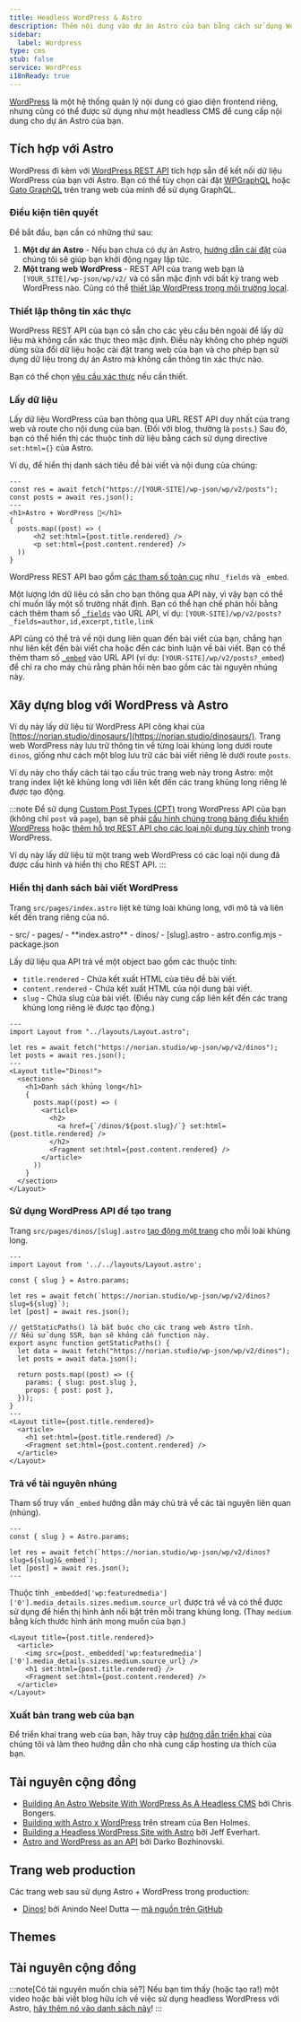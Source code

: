 ```yaml
---
title: Headless WordPress & Astro
description: Thêm nội dung vào dự án Astro của bạn bằng cách sử dụng WordPress làm CMS
sidebar:
  label: Wordpress
type: cms
stub: false
service: WordPress
i18nReady: true
---
```


[WordPress](https://wordpress.org/) là một hệ thống quản lý nội dung có giao diện frontend riêng, nhưng cũng có thể được sử dụng như một headless CMS để cung cấp nội dung cho dự án Astro của bạn.

## Tích hợp với Astro

WordPress đi kèm với [WordPress REST API](https://developer.wordpress.org/rest-api/) tích hợp sẵn để kết nối dữ liệu WordPress của bạn với Astro. Bạn có thể tùy chọn cài đặt [WPGraphQL](https://wordpress.org/plugins/wp-graphql/) hoặc [Gato GraphQL](https://wordpress.org/plugins/gatographql/) trên trang web của mình để sử dụng GraphQL.

### Điều kiện tiên quyết

Để bắt đầu, bạn cần có những thứ sau:

1. **Một dự án Astro** - Nếu bạn chưa có dự án Astro, [hướng dẫn cài đặt](/vi/install-and-setup/) của chúng tôi sẽ giúp bạn khởi động ngay lập tức.
2. **Một trang web WordPress** - REST API của trang web bạn là `[YOUR_SITE]/wp-json/wp/v2/` và có sẵn mặc định với bất kỳ trang web WordPress nào. Cũng có thể [thiết lập WordPress trong môi trường local](https://wordpress.org/support/article/installing-wordpress-on-your-own-computer/).

### Thiết lập thông tin xác thực

WordPress REST API của bạn có sẵn cho các yêu cầu bên ngoài để lấy dữ liệu mà không cần xác thực theo mặc định. Điều này không cho phép người dùng sửa đổi dữ liệu hoặc cài đặt trang web của bạn và cho phép bạn sử dụng dữ liệu trong dự án Astro mà không cần thông tin xác thực nào.

Bạn có thể chọn [yêu cầu xác thực](https://developer.wordpress.org/rest-api/frequently-asked-questions/#require-authentication-for-all-requests) nếu cần thiết.

### Lấy dữ liệu

Lấy dữ liệu WordPress của bạn thông qua URL REST API duy nhất của trang web và route cho nội dung của bạn. (Đối với blog, thường là `posts`.) Sau đó, bạn có thể hiển thị các thuộc tính dữ liệu bằng cách sử dụng directive `set:html={}` của Astro.

Ví dụ, để hiển thị danh sách tiêu đề bài viết và nội dung của chúng:

```astro title="src/pages/index.astro"
---
const res = await fetch("https://[YOUR-SITE]/wp-json/wp/v2/posts");
const posts = await res.json();
---
<h1>Astro + WordPress 🚀</h1>
{
  posts.map((post) => (
      <h2 set:html={post.title.rendered} />
      <p set:html={post.content.rendered} />
  ))
}
```

WordPress REST API bao gồm [các tham số toàn cục](https://developer.wordpress.org/rest-api/using-the-rest-api/global-parameters/) như `_fields` và `_embed`.

Một lượng lớn dữ liệu có sẵn cho bạn thông qua API này, vì vậy bạn có thể chỉ muốn lấy một số trường nhất định. Bạn có thể hạn chế phản hồi bằng cách thêm tham số [`_fields`](https://developer.wordpress.org/rest-api/using-the-rest-api/global-parameters/#_fields) vào URL API, ví dụ: `[YOUR-SITE]/wp/v2/posts?_fields=author,id,excerpt,title,link`

API cũng có thể trả về nội dung liên quan đến bài viết của bạn, chẳng hạn như liên kết đến bài viết cha hoặc đến các bình luận về bài viết. Bạn có thể thêm tham số [`_embed`](https://developer.wordpress.org/rest-api/using-the-rest-api/global-parameters/#_embed) vào URL API (ví dụ: `[YOUR-SITE]/wp/v2/posts?_embed`) để chỉ ra cho máy chủ rằng phản hồi nên bao gồm các tài nguyên nhúng này.

## Xây dựng blog với WordPress và Astro

Ví dụ này lấy dữ liệu từ WordPress API công khai của [https://norian.studio/dinosaurs/](https://norian.studio/dinosaurs/). Trang web WordPress này lưu trữ thông tin về từng loài khủng long dưới route `dinos`, giống như cách một blog lưu trữ các bài viết riêng lẻ dưới route `posts`.

Ví dụ này cho thấy cách tái tạo cấu trúc trang web này trong Astro: một trang index liệt kê khủng long với liên kết đến các trang khủng long riêng lẻ được tạo động.

:::note
Để sử dụng [Custom Post Types (CPT)](https://learn.wordpress.org/lesson-plan/custom-post-types/) trong WordPress API của bạn (không chỉ `post` và `page`), bạn sẽ phải [cấu hình chúng trong bảng điều khiển WordPress](https://stackoverflow.com/questions/48536646/how-can-i-get-data-from-custom-post-type-using-wp-rest-api) hoặc [thêm hỗ trợ REST API cho các loại nội dung tùy chỉnh](https://developer.wordpress.org/rest-api/extending-the-rest-api/adding-rest-api-support-for-custom-content-types/) trong WordPress.

Ví dụ này lấy dữ liệu từ một trang web WordPress có các loại nội dung đã được cấu hình và hiển thị cho REST API.
:::

### Hiển thị danh sách bài viết WordPress

Trang `src/pages/index.astro` liệt kê từng loài khủng long, với mô tả và liên kết đến trang riêng của nó.

<FileTree title="Cấu trúc dự án">
- src/
  - pages/
    - **index.astro**
    - dinos/
      - [slug].astro
- astro.config.mjs
- package.json
</FileTree>

Lấy dữ liệu qua API trả về một object bao gồm các thuộc tính:

- `title.rendered` - Chứa kết xuất HTML của tiêu đề bài viết.
- `content.rendered` - Chứa kết xuất HTML của nội dung bài viết.
- `slug` - Chứa slug của bài viết. (Điều này cung cấp liên kết đến các trang khủng long riêng lẻ được tạo động.)

```astro title="/src/pages/index.astro"
---
import Layout from "../layouts/Layout.astro";

let res = await fetch("https://norian.studio/wp-json/wp/v2/dinos");
let posts = await res.json();
---
<Layout title="Dinos!">
  <section>
    <h1>Danh sách khủng long</h1>
    {
      posts.map((post) => (
        <article>
          <h2>
            <a href={`/dinos/${post.slug}/`} set:html={post.title.rendered} />
          </h2>
          <Fragment set:html={post.content.rendered} />
        </article>
      ))
    }
  </section>
</Layout>
```

### Sử dụng WordPress API để tạo trang

Trang `src/pages/dinos/[slug].astro` [tạo động một trang](/vi/guides/routing/#dynamic-routes) cho mỗi loài khủng long.

```astro title="/src/pages/dinos/[slug].astro"
---
import Layout from '../../layouts/Layout.astro';

const { slug } = Astro.params;

let res = await fetch(`https://norian.studio/wp-json/wp/v2/dinos?slug=${slug}`);
let [post] = await res.json();

// getStaticPaths() là bắt buộc cho các trang web Astro tĩnh.
// Nếu sử dụng SSR, bạn sẽ không cần function này.
export async function getStaticPaths() {
  let data = await fetch("https://norian.studio/wp-json/wp/v2/dinos");
  let posts = await data.json();

  return posts.map((post) => ({
    params: { slug: post.slug },
    props: { post: post },
  }));
}
---
<Layout title={post.title.rendered}>
  <article>
    <h1 set:html={post.title.rendered} />
    <Fragment set:html={post.content.rendered} />
  </article>
</Layout>
```

### Trả về tài nguyên nhúng

Tham số truy vấn `_embed` hướng dẫn máy chủ trả về các tài nguyên liên quan (nhúng).

```astro title="src/pages/dinos/[slug].astro" /&_embed/
---
const { slug } = Astro.params;

let res = await fetch(`https://norian.studio/wp-json/wp/v2/dinos?slug=${slug}&_embed`);
let [post] = await res.json();
---
```

Thuộc tính `_embedded['wp:featuredmedia']['0'].media_details.sizes.medium.source_url` được trả về và có thể được sử dụng để hiển thị hình ảnh nổi bật trên mỗi trang khủng long. (Thay `medium` bằng kích thước hình ảnh mong muốn của bạn.)

```astro title="/src/pages/dinos/[slug].astro" {3}
<Layout title={post.title.rendered}>
  <article>
    <img src={post._embedded['wp:featuredmedia']['0'].media_details.sizes.medium.source_url} />
    <h1 set:html={post.title.rendered} />
    <Fragment set:html={post.content.rendered} />
  </article>
</Layout>
```

### Xuất bản trang web của bạn

Để triển khai trang web của bạn, hãy truy cập [hướng dẫn triển khai](/vi/guides/deploy/) của chúng tôi và làm theo hướng dẫn cho nhà cung cấp hosting ưa thích của bạn.

## Tài nguyên cộng đồng

- [Building An Astro Website With WordPress As A Headless CMS](https://blog.openreplay.com/building-an-astro-website-with-wordpress-as-a-headless-cms/) bởi Chris Bongers.
- [Building with Astro x WordPress](https://www.youtube.com/watch?v=Jstqgklvfnc) trên stream của Ben Holmes.
- [Building a Headless WordPress Site with Astro](https://developers.wpengine.com/blog/building-a-headless-wordpress-site-with-astro) bởi Jeff Everhart.
- [Astro and WordPress as an API](https://darko.io/posts/wp-as-an-api/) bởi Darko Bozhinovski.

## Trang web production

Các trang web sau sử dụng Astro + WordPress trong production:

- [Dinos!](https://wc-dinos.netlify.app/) bởi Anindo Neel Dutta — [mã nguồn trên GitHub](https://github.com/leen-neel/astro-wordpress)

## Themes

<Grid>
  <Card title="Astro WordPress Starter" href="https://astro.build/themes/details/astro-wordpress-starter/" thumbnail="astro-wordpress-starter.png"/>
</Grid>

## Tài nguyên cộng đồng

<CardGrid>

  <LinkCard href="https://dev.to/bngmnn/leveraging-wordpress-as-a-headless-cms-for-your-astro-website-a-comprehensive-guide-a4d" title="Giới thiệu về Astro + WordPress"/>
  <LinkCard title="Astro + WPGraphQL cho các trang web WordPress an toàn hơn" href="https://www.youtube.com/watch?v=fWxn-r83ygQ" />
  <LinkCard title="Giảm thời gian build Headless WordPress với Astro's Content Layer API" href="https://andrewkepson.com/blog/headless-wordpress/build-time-astro-content-layer-api/"/>
  <LinkCard title="Cách thiết lập trang web Headless WordPress với Astro" href="https://dev.to/mathiasahlgren/how-to-set-up-a-headless-wordpress-site-with-astro-3a2h" />
  <LinkCard title="Xây dựng trang web tĩnh với WordPress và Astro" href="https://kinsta.com/blog/wordpress-astro/" />
  <LinkCard title="Chuyển sang Headless WordPress với Astro" href="https://www.youtube.com/watch?v=MP2TR6Z_YTc" />
  <LinkCard title="Sử dụng WordPress làm Headless CMS cho trang web Astro: Cấu hình API & Lấy dữ liệu" href="https://medium.com/@bangemann.dev/configure-wordpress-rest-api-setup-data-fetching-4af5161095f6" />
  <LinkCard title="WordPress Headless với Astro - Cài đặt Astro và Lấy bài viết với WP-GraphQL" href="https://www.youtube.com/watch?v=2PSqABrME28" />
  <LinkCard title="Tạo trang web Headless WordPress với Astro" href="https://www.youtube.com/watch?v=54U7dVmhyxE" />
  <LinkCard title="WPEngine Astro Headless WordPress Starter Demo" href="https://www.youtube.com/watch?v=BcoxZZIfESI" />
  <LinkCard title="Headless WordPress với Astro – Xây dựng blog đơn giản từ đầu với Tailwind CSS" href="https://fullstackdigital.io/blog/headless-wordpress-with-astro-build-a-simple-blog/" />
  <LinkCard title="Xây dựng trang web thương mại điện tử với Headless WordPress và Astro" href="https://shaxadd.medium.com/building-an-e-commerce-website-with-headless-wordpress-and-astro-2712d8c8b735" />
   <LinkCard title="Xây dựng trang web Headless WordPress với Astro" href="https://wpengine.com/builders/building-headless-wordpress-site-astro/" />
  <LinkCard title="Xây dựng trang web Astro với WordPress làm Headless CMS" href="https://blog.openreplay.com/building-an-astro-website-with-wordpress-as-a-headless-cms/" />
 

</CardGrid>

:::note[Có tài nguyên muốn chia sẻ?]
Nếu bạn tìm thấy (hoặc tạo ra!) một video hoặc bài viết blog hữu ích về việc sử dụng headless WordPress với Astro, [hãy thêm nó vào danh sách này](https://github.com/withastro/docs/edit/main/src/content/docs/vi/guides/cms/wordpress.mdx)!
:::